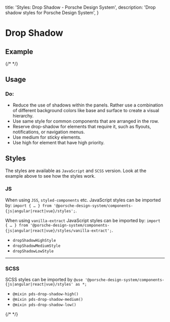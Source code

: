   title: 'Styles: Drop Shadow - Porsche Design System',
  description: 'Drop shadow styles for Porsche Design System',
}

# Drop Shadow

## Example

{/* <Playground :frameworkMarkup="codeExample" :externalStackBlitzDependencies="['styled-components']"><ExampleStylesDropShadow /></Playground> */}

## Usage

### Do:

- Reduce the use of shadows within the panels. Rather use a combination of different background colors like base and
surface to create a visual hierarchy.
- Use same style for common components that are arranged in the row.
- Reserve drop-shadow for elements that require it, such as flyouts, notifications, or navigation menus.
- Use medium for sticky elements.
- Use high for element that have high priority.

## Styles

The styles are available as `JavaScript` and `SCSS` version. Look at the example above to see how the styles work.

### JS

When using `JSS`, `styled-components` etc. JavaScript styles can be imported by:
`import { … } from '@porsche-design-system/components-{js|angular|react|vue}/styles';`.

When using `vanilla-extract` JavaScript styles can be imported by:
`import { … } from '@porsche-design-system/components-{js|angular|react|vue}/styles/vanilla-extract';`.

- `dropShadowHighStyle`
- `dropShadowMediumStyle`
- `dropShadowLowStyle`

---

### SCSS

SCSS styles can be imported by `@use '@porsche-design-system/components-{js|angular|react|vue}/styles' as *;`

- `@mixin pds-drop-shadow-high()`
- `@mixin pds-drop-shadow-medium()`
- `@mixin pds-drop-shadow-low()`

{/* <script lang="ts">

  @Component({
  components: {
  ExampleStylesDropShadow
},
})
  codeExample = getStylesDroshadowCodeSamples();

  public mounted(): void {
  adjustSelectedFramework(this.codeExample);
}
}
</script> */}
